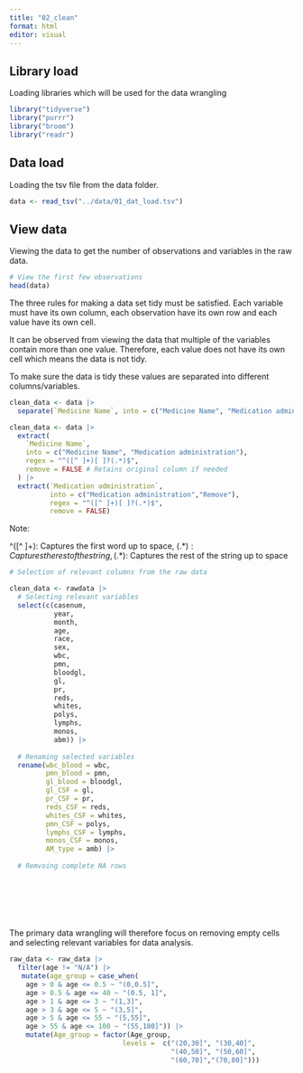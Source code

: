 ```yaml
---
title: "02_clean"
format: html
editor: visual
---
```


## Library load

Loading libraries which will be used for the data wrangling

```r
library("tidyverse")
library("purrr")
library("broom")
library("readr")
```

## Data load

Loading the tsv file from the data folder.

```r
data <- read_tsv("../data/01_dat_load.tsv")
```

## View data

Viewing the data to get the number of observations and variables in the raw data.

```r
# View the first few observations
head(data)
```

The three rules for making a data set tidy must be satisfied. Each variable must have its own column, each observation have its own row and each value have its own cell.

It can be observed from viewing the data that multiple of the variables contain more than one value. Therefore, each value does not have its own cell which means the data is not tidy.

To make sure the data is tidy these values are separated into different columns/variables.

```r
clean_data <- data |>
  separate(`Medicine Name`, into = c("Medicine Name", "Medication administration"), sep = " ")

```

```r
clean_data <- data |>
  extract(
    `Medicine Name`, 
    into = c("Medicine Name", "Medication administration"),
    regex = "^([^ ]+)[ ]?(.*)$", 
    remove = FALSE # Retains original column if needed
  ) |>
  extract(`Medication administration`,
          into = c("Medication administration","Remove"),
          regex = "^([^ ]+)[ ]?(.*)$",
          remove = FALSE)


```

Note:

\^(\[\^ \]+): Captures the first word up to space, (.\*)$: Captures the rest of the string, (.*)$: Captures the rest of the string up to space

```r

# Selection of relevant columns from the raw data

clean_data <- rawdata |>
  # Selecting relevant variables 
  select(c(casenum,
           year, 
           month, 
           age, 
           race, 
           sex, 
           wbc,
           pmn,
           bloodgl, 
           gl, 
           pr, 
           reds, 
           whites, 
           polys, 
           lymphs, 
           monos, 
           abm)) |>
  
  # Renaming selected variables 
  rename(wbc_blood = wbc,
         pmn_blood = pmn,
         gl_blood = bloodgl,
         gl_CSF = gl,
         pr_CSF = pr,
         reds_CSF = reds,
         whites_CSF = whites, 
         pmn_CSF = polys, 
         lymphs_CSF = lymphs, 
         monos_CSF = monos,
         AM_type = amb) |>
  
  # Remvoing complete NA rows
  
  
  
  
  



```

The primary data wrangling will therefore focus on removing empty cells and selecting relevant variables for data analysis.

```r

raw_data <- raw_data |>
  filter(age != "N/A") |>
   mutate(age_group = case_when(
    age > 0 & age <= 0.5 ~ "(0,0.5]",
    age > 0.5 & age <= 40 ~ "(0.5, 1]",
    age > 1 & age <= 3 ~ "(1,3]",
    age > 3 & age <= 5 ~ "(3,5]",
    age > 5 & age <= 55 ~ "(5,55]",
    age > 55 & age <= 100 ~ "(55,100]")) |>
    mutate(Age_group = factor(Age_group,
                            levels =  c("(20,30]", "(30,40]",
                                        "(40,50]", "(50,60]",
                                        "(60,70]","(70,80]")))
```

